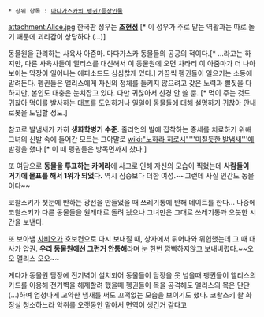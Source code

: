  * 상위 항목 : [[마다가스카의 펭귄/등장인물]]

attachment:Alice.jpg
한국판 성우는 '''[[조현정]]'''.[* 이 성우가 주로 맡는 역활과는 따로 놀기 때문에 괴리감이 상당하다.(...)]

동물원을 관리하는 사육사 아줌마. 마다가스카 동물들의 공공의 적이다.[* ...라고는 하지만, 다른 사육사들이 앨리스를 대신해서 이 동물원에 오면 차라리 이 아줌마가 더 나아 보이는 막장이 일어나는 에피소드도 심심찮게 있다.]
가끔씩 펭귄들이 일으키는 소동에 말려든다. 펭귄들은 앨리스에게 자신의 정체를 들키지 않으려고 갖은 노력과 뻘짓을 다하지만, 본인도 대충은 눈치잡고 있다. 다만 귀찮아서 신경 안 쓸 뿐. [* 먹이 주는 것도 귀찮아 먹이를 발사하는 대포를 도입하거나 일일이 동물들에 대해 설명하기 귀찮아 안내로봇을 도입할 정도.]

참고로 발냄새가 가히 '''생화학병기 수준'''. 줄리언의 발에 집착하는 증세를 치료하기 위해 그녀의 신발 속에 들어간 모트는 그야말로 [[wiki:"노하라 히로시"'''미칠듯한 발냄새''']]에 발광을 했다.[* 이 때 펭권들은 방독면까지 찼다.]

또 여담으로 '''동물을 투표하는 카메라'''에 사고로 인해 자신의 모습이 찍혔는데 '''사람들이 거기에 몰표를 해서 1위가 되었다.''' 역시 짐승보다 더한 여성.~~그런데 사실 인간도 동물이다~~ 

코왈스키가 첫눈에 반하는 광선을 만들었을 때 쓰레기통에 반해 데이트를 한다... 나중에 코왈스키가 다른 동물들을 원래대로 돌려 놨으나 그녀만은 그대로 쓰레기통과 오붓한 시간을 보낸다.

또 보아뱀 [[사비오]]가 호보컨으로 다시 보내질 때, 상자에서 튀어나와 위협했는데 그 때 대사가 압권.  '''우리 동물원에선 그런거 안통해'''라며 눈 한번 깜빡하지않고 보내버렸다.~~오오 앨리스 오오~~

게다가 동물원 담장에 전기벽이 설치되어 동물들이 담장을 못 넘을때 팽귄들이 앨리스의 카드를 이용해 전기벽을 해제할려 했을때 펭귄들이 목을 공격해도 앨리스의 목은 단단(...)하며 엄청나게 고약한 냄새를 써도 끄떡없는 모습을 보이기도 했다. 코왈스키 왈 화장실 청소하느라 악취를 오랫동안 맡아서 면역이 생긴거 같다고
